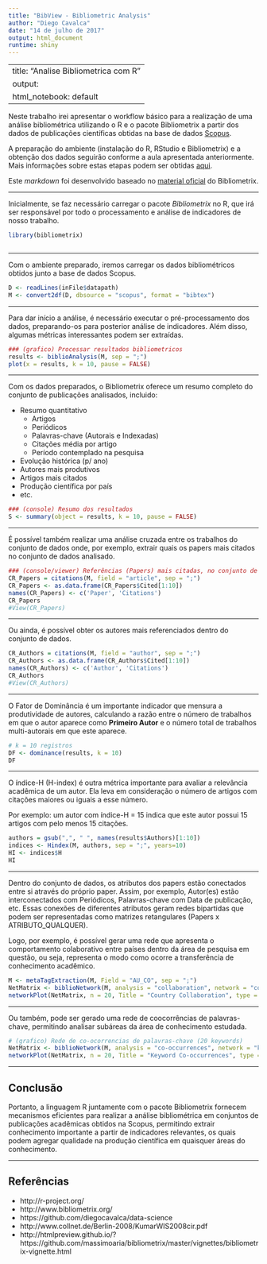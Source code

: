 ```yaml
---
title: "BibView - Bibliometric Analysis"
author: "Diego Cavalca"
date: "14 de julho de 2017"
output: html_document
runtime: shiny
---
```

---
title: "Analise Bibliometrica com R"
output:
  html_notebook: default
---

Neste trabalho irei apresentar o workflow básico para a realização de uma análise bibliométrica utilizando o R e o pacote Bibliometrix a partir dos dados de publicações científicas obtidas na base de dados [Scopus](http://www.scopus.com). 

A preparação do ambiente (instalação do R, RStudio e Bibliometrix) e a obtenção dos dados seguirão conforme a aula apresentada anteriormente. Mais informações sobre estas etapas podem ser obtidas [aqui](http://github.com/diegocavalca/data-science).

Este _markdown_ foi desenvolvido baseado no [material oficial](http://htmlpreview.github.io/?https://github.com/massimoaria/bibliometrix/master/vignettes/bibliometrix-vignette.html) do Bibliometrix.

***

Inicialmente, se faz necessário carregar o pacote _Bibliometrix_ no R, que irá ser responsável por todo o processamento e análise de indicadores de nosso trabalho.
```r
library(bibliometrix)
```

```r

```


***
Com o ambiente preparado, iremos carregar os dados bibliométricos obtidos junto a base de dados Scopus.
```r
D <- readLines(inFile$datapath)
M <- convert2df(D, dbsource = "scopus", format = "bibtex")
```
***
Para dar início a análise, é necessário executar o pré-processamento dos dados, preparando-os para posterior análise de indicadores. Além disso, algumas métricas interessantes podem ser extraídas.
```r
### (grafico) Processar resultados bibliometricos
results <- biblioAnalysis(M, sep = ";")
plot(x = results, k = 10, pause = FALSE)
```
***
Com os dados preparados, o Bibliometrix oferece um resumo completo do conjunto de publicações analisados, incluido:

  * Resumo quantitativo
    + Artigos
    + Periódicos
    + Palavras-chave (Autorais e Indexadas)
    + Citações média por artigo
    + Período contemplado na pesquisa
  * Evolução histórica (p/ ano)
  * Autores mais produtivos
  * Artigos mais citados
  * Produção científica por país
  * etc.
```r
### (console) Resumo dos resultados 
S <- summary(object = results, k = 10, pause = FALSE)
```
***

É possível também realizar uma análise cruzada entre os trabalhos do conjunto de dados onde, por exemplo, extrair quais os papers mais citados no conjunto de dados analisado.
```r
### (console/viewer) Referências (Papers) mais citadas, no conjunto de dados
CR_Papers = citations(M, field = "article", sep = ";")
CR_Papers <- as.data.frame(CR_Papers$Cited[1:10])
names(CR_Papers) <- c('Paper', 'Citations')
CR_Papers
#View(CR_Papers)
```
***
Ou ainda, é possível obter os autores mais referenciados dentro do conjunto de dados.
```r
CR_Authors = citations(M, field = "author", sep = ";")
CR_Authors <- as.data.frame(CR_Authors$Cited[1:10])
names(CR_Authors) <- c('Author', 'Citations')
CR_Authors
#View(CR_Authors)
```
***
O Fator de Dominância é um importante indicador que mensura a produtividade de autores, calculando a razão entre o número de trabalhos em que o autor aparece como **Primeiro Autor** e o número total de trabalhos multi-autorais em que este aparece.
```r
# k = 10 registros
DF <- dominance(results, k = 10)
DF
```
***
O índice-H (H-index) é outra métrica importante para avaliar a relevância acadêmica de um autor. Ela leva em consideração o número de artigos com citações maiores ou iguais a esse número.

Por exemplo: um autor com índice-H = 15 indica que este autor possui 15 artigos com pelo menos 15 citações.
```r
authors = gsub(",", " ", names(results$Authors)[1:10])
indices <- Hindex(M, authors, sep = ";", years=10)
HI <- indices$H
HI
```
***
Dentro do conjunto de dados, os atributos dos papers estão conectados entre si através do próprio paper. Assim, por exemplo, Autor(es) estão interconectados com Periódicos, Palavras-chave com Data de publicação, etc.
Essas conexões de diferentes atributos geram redes bipartidas que podem ser representadas como matrizes retangulares (Papers x ATRIBUTO_QUALQUER).

Logo, por exemplo, é possível gerar uma rede que apresenta o comportamento colaborativo entre países dentro da área de pesquisa em questão, ou seja, representa o modo como ocorre a transferência de conhecimento acadêmico.

```r
M <- metaTagExtraction(M, Field = "AU_CO", sep = ";")
NetMatrix <- biblioNetwork(M, analysis = "collaboration", network = "countries", sep = ";")
networkPlot(NetMatrix, n = 20, Title = "Country Collaboration", type = "circle", size=TRUE, remove.multiple=FALSE)
```
***

Ou também, pode ser gerado uma rede de coocorrências de palavras-chave, permitindo analisar subáreas da área de conhecimento estudada.
```r

# (grafico) Rede de co-ocorrencias de palavras-chave (20 keywords)
NetMatrix <- biblioNetwork(M, analysis = "co-occurrences", network = "keywords", sep = ";")
networkPlot(NetMatrix, n = 20, Title = "Keyword Co-occurrences", type = "kamada", size=T)
```
***
## Conclusão

Portanto, a linguagem R juntamente com o pacote Bibliometrix fornecem mecanismos eficientes para realizar a análise bibliométrica em conjuntos de publicações acadêmicas obtidos na Scopus, permitindo extrair conhecimento importante a partir de indicadores relevantes, os quais podem agregar qualidade na produção científica em quaisquer áreas do conhecimento.

***
## Referências

* http://r-project.org/
* http://www.bibliometrix.org/
* https://github.com/diegocavalca/data-science
* http://www.collnet.de/Berlin-2008/KumarWIS2008cir.pdf
* http://htmlpreview.github.io/?https://github.com/massimoaria/bibliometrix/master/vignettes/bibliometrix-vignette.html
